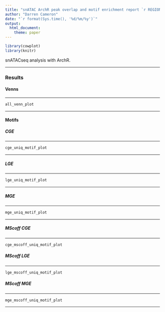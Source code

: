 ```yaml
---
title: "snATAC ArchR peak overlap and motif enrichment report `r REGION`"
author: "Darren Cameron"
date: "`r format(Sys.time(), '%d/%m/%y')`"
output:
  html_document:
    theme: paper
---
```


```r
library(cowplot)
library(knitr)
```

snATACseq analysis with ArchR.

*** 

### **Results** {.tabset}

#### **Venns**

***
```R
all_venn_plot
```

***

#### **Motifs** {.tabset}

##### **CGE**

***

```R
cge_uniq_motif_plot
```

***

##### **LGE**

***

```R
lge_uniq_motif_plot
```

***

##### **MGE**

***

```R
mge_uniq_motif_plot
```

***

##### **MScoff CGE**

***

```R
cge_mscoff_uniq_motif_plot
```

##### **MScoff LGE**

***

```R
lge_mscoff_uniq_motif_plot
```

##### **MScoff MGE**

***

```R
mge_mscoff_uniq_motif_plot
```

***
